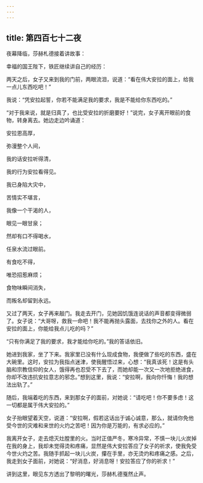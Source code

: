 ```yaml
---
---
---
```

title: 第四百七十二夜
---






夜幕降临，莎赫札德接着讲故事：





幸福的国王陛下，铁匠继续讲自己的经历：

两天之后，女子又来到我的门前，两眼流泪，说道：“看在伟大安拉的面上，给我一点儿东西吃吧！”

我说：“凭安拉起誓，你若不能满足我的要求，我是不能给你东西吃的。”

“对于我来说，就是归真了，也比受安拉的折磨要好！”说完，女子离开眼前的食物，转身离去。她边走边吟诵道：


安拉恩高厚，

弥漫整个人间，

我的话安拉听得清，

我的行为安拉看得见。

我已身陷大灾中，

苦情实不堪言，

我像一个干渴的人，

眼见一眼甘泉；

然却有口不得喝水，

任泉水流过眼前。

有食吃不得，

唯恐招惹麻烦；

食物味瞬间消失，

而叛名却留到永远。



又过了两天，女子再来敲门。我走去开门，见她因饥饿连说话的声音都变得微弱了。女子说：“大哥呀，救我一命吧！我不能再抛头露面，去找你之外的人。看在安拉的面上，你能给我点儿吃的吗？”

“只有你满足了我的要求，我才能给你吃的。”我的答话依旧。

她进到我家，坐了下来。我家里已没有什么现成食物，我便做了些吃的东西，盛在大碗里。这时，安拉为我指点迷津，使我醒悟过来，心想：“我真该死！这是有头脑和宗教信仰的女人，饿得再也忍受不下去了，而她却能一次又一次地拒绝进食，你却不改违抗安拉意志的邪念。”想到这里，我说：“安拉啊，我向你忏悔！我的想法出轨了。”

随后，我端着吃的东西，来到那女子的面前，对她说：“请吃吧！你不要多虑！这一切都是属于伟大安拉的。”

女子抬眼望着天空，说道：“安拉啊，假若这话出于诚心诚意，那么，就请你免他受今世的灾难和来世的火灼之苦吧！因为你是万能的，有求必应的。”

我离开女子，走去熄灭灶膛里的火。当时正值严冬，寒冷异常，不慎一块儿火炭掉在我的身上，我却未觉得烫和疼痛，显然是伟大安拉答应了女子的祈求，使我免受今世火灼之苦。我随手抓起一块儿火炭，攥在手里，亦无烫灼和疼痛之感。之后，我走到女子面前，对她说：“好消息，好消息呀！安拉答应了你的祈求！”





讲到这里，眼见东方透出了黎明的曙光，莎赫札德戛然止声。
